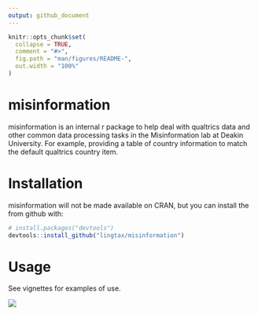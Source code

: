 ```yaml
---
output: github_document
---
```


<!-- README.md is generated from README.Rmd. Please edit that file -->

```r
knitr::opts_chunk$set(
  collapse = TRUE,
  comment = "#>",
  fig.path = "man/figures/README-",
  out.width = "100%"
)
```
# misinformation
misinformation is an internal r package to help deal with qualtrics data and other common data processing tasks in the Misinformation lab at Deakin University. For example, providing a table of country information to match the default qualtrics country item.

# Installation
misinformation will not be made available on CRAN, but you can install the from github with:

```r
# install.packages("devtools")
devtools::install_github("lingtax/misinformation")
```

# Usage
See vignettes for examples of use. 


![](https://www.youtube.com/watch?v=TwEsqWZr3cI)

